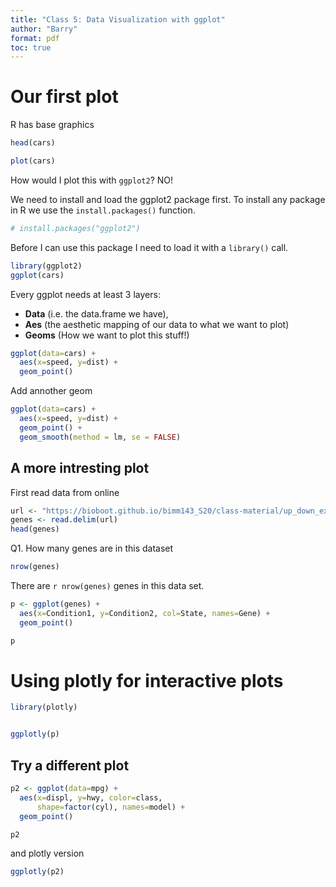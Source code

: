 ```yaml
---
title: "Class 5: Data Visualization with ggplot"
author: "Barry"
format: pdf
toc: true
---
```


# Our first plot

R has base graphics

```r
head(cars)
```

```r
plot(cars)
```

How would I plot this with `ggplot2`?
NO!

We need to install and load the ggplot2 package first.
To install any package in R we use the `install.packages()` function.

```r
# install.packages("ggplot2")
```

Before I can use this package I need to load it with a `library()` call.

```r
library(ggplot2)
ggplot(cars)
```

Every ggplot needs at least 3 layers:

- **Data** (i.e. the data.frame we have),
- **Aes** (the aesthetic mapping of our data to what we want to plot)
- **Geoms** (How we want to plot this stuff!)

```r
ggplot(data=cars) +
  aes(x=speed, y=dist) +
  geom_point()
```


Add annother geom

```r
ggplot(data=cars) +
  aes(x=speed, y=dist) +
  geom_point() +
  geom_smooth(method = lm, se = FALSE)
```

## A more intresting plot

First read data from online

```r
url <- "https://bioboot.github.io/bimm143_S20/class-material/up_down_expression.txt"
genes <- read.delim(url)
head(genes)
```

Q1. How many genes are in this dataset

```r
nrow(genes)
```

There are `r nrow(genes)` genes in this data set.


```r
p <- ggplot(genes) +
  aes(x=Condition1, y=Condition2, col=State, names=Gene) +
  geom_point()

p
```


# Using plotly for interactive plots

```r
library(plotly)


ggplotly(p)
```
## Try a different plot
```r
p2 <- ggplot(data=mpg) +
  aes(x=displ, y=hwy, color=class,
      shape=factor(cyl), names=model) + 
  geom_point()

p2
```
and plotly version

```r
ggplotly(p2)
```

